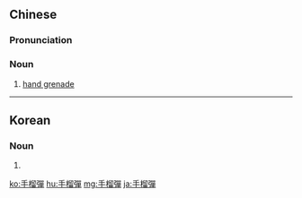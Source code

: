 {{also|手榴弾|手榴弹}}

==Chinese==
{{zh-forms|s=手榴弹|type=12}}
{{wikipedia|lang=zh|手榴弹}}

===Pronunciation===
{{zh-pron
|m=shǒuliúdàn
|c=sau2 lau4 daan6-2
|mn=qz,xm,zz:chhiú-liû-tân/qz,tw:chhiú-liû-tôaⁿ
|cat=n
}}

===Noun===
{{zh-noun}}

# [[hand grenade]]

{{zh-cat|Explosives}}

----

==Korean==
{{ko-hanjatab}}

===Noun===
{{ko-noun|hangeul=수류탄|mr=suryut'an|y=swulyuthan}}

# {{hanja form of|수류탄|[[hand grenade]]}}

[[ko:手榴彈]]
[[hu:手榴彈]]
[[mg:手榴彈]]
[[ja:手榴彈]]